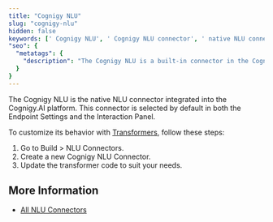 ```yaml
---
title: "Cognigy NLU"
slug: "cognigy-nlu"
hidden: false
keywords: [' Cognigy NLU', ' Cognigy NLU connector', ' native NLU connector']
"seo": {
  "metatags": {
    "description": "The Cognigy NLU is a built-in connector in the Cognigy.AI platform and is selected by default."
  }
}
---
```


The Cognigy NLU is the native NLU connector integrated into the Cognigy.AI platform.
This connector is selected by default in both the Endpoint Settings and the Interaction Panel.

To customize its behavior with [Transformers](/ai/platform-features/nlu/external/nlu-connectors/nlu-transformers), follow these steps:

1. Go to Build > NLU Connectors.
2. Create a new Cognigy NLU Connector.
3. Update the transformer code to suit your needs.

## More Information

- [All NLU Connectors](/ai/platform-features/nlu/external/nlu-connector-reference/all-nlu-connectors)